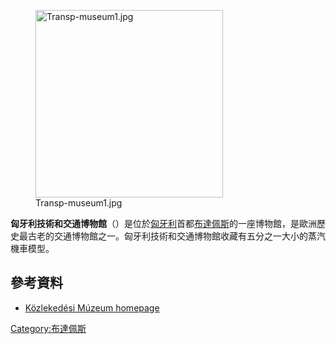 [[File:Transp-museum1.jpg|300px]]

'''匈牙利技術和交通博物館'''（{{lang-hu|Magyar Műszaki és Közlekedési Múzeum}}）是位於[[匈牙利|匈牙利]]首都[[布達佩斯|布達佩斯]]的一座博物館，是歐洲歷史最古老的交通博物館之一。匈牙利技術和交通博物館收藏有五分之一大小的蒸汽機車模型。
==參考資料==
{{commons category|Transport Museum, Budapest}}
* [https://web.archive.org/web/20170813211551/http://www.mmkm.hu/ Közlekedési Múzeum homepage]
[[Category:布達佩斯|Category:布達佩斯]]